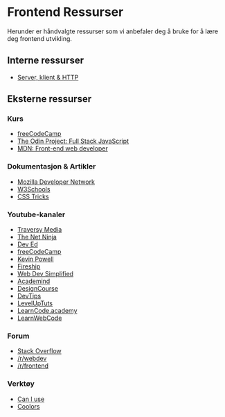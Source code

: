 # Frontend Ressurser

Herunder er håndvalgte ressurser som vi anbefaler deg å bruke for å lære deg frontend utvikling.

## Interne ressurser

- [Server, klient & HTTP](/wiki/server-og-klient)

## Eksterne ressurser

### Kurs

- [freeCodeCamp](https://www.freecodecamp.org/learn/)
- [The Odin Project: Full Stack JavaScript](https://www.theodinproject.com/paths/full-stack-javascript)
- [MDN: Front-end web developer](https://developer.mozilla.org/en-US/docs/Learn/Front-end_web_developer)

### Dokumentasjon & Artikler

- [Mozilla Developer Network](https://developer.mozilla.org/en-US/)
- [W3Schools](https://www.w3schools.com/)
- [CSS Tricks](https://css-tricks.com/)

### Youtube-kanaler

- [Traversy Media](https://www.youtube.com/user/TechGuyWeb/playlists)
- [The Net Ninja](https://www.youtube.com/channel/UCW5YeuERMmlnqo4oq8vwUpg/playlists)
- [Dev Ed](https://www.youtube.com/channel/UClb90NQQcskPUGDIXsQEz5Q/playlists)
- [freeCodeCamp](https://www.youtube.com/channel/UC8butISFwT-Wl7EV0hUK0BQ/playlists)
- [Kevin Powell](https://www.youtube.com/user/KepowOb/playlists)
- [Fireship](https://www.youtube.com/channel/UCsBjURrPoezykLs9EqgamOA/playlists)
- [Web Dev Simplified](https://www.youtube.com/channel/UCFbNIlppjAuEX4znoulh0Cw/playlists)
- [Academind](https://www.youtube.com/channel/UCSJbGtTlrDami-tDGPUV9-w/playlists)
- [DesignCourse](https://www.youtube.com/user/DesignCourse/playlists)
- [DevTips](https://www.youtube.com/user/DevTipsForDesigners/playlists)
- [LevelUpTuts](https://www.youtube.com/user/LevelUpTuts/playlists)
- [LearnCode.academy](https://www.youtube.com/user/learncodeacademy/playlists)
- [LearnWebCode](https://www.youtube.com/user/LearnWebCode/playlists)

### Forum

- [Stack Overflow](https://stackoverflow.com/)
- [/r/webdev](https://www.reddit.com/r/webdev/)
- [/r/frontend](https://www.reddit.com/r/frontend/)

### Verktøy

- [Can I use](https://caniuse.com/)
- [Coolors](https://coolors.co/)
